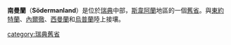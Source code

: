 {{瑞典舊省概要表
|名=南曼蘭
|瑞典文名=Södermanland
|圖=Södermanland_vapen.svg
|地區=[[斯韋阿蘭|斯韋阿蘭]]
|省=[[斯德哥爾摩省|斯德哥爾摩省]]、[[南曼蘭省|南曼蘭省]]、<br/>[[西曼蘭省|西曼蘭省]]、[[東約特蘭省|東約特蘭省]]
|教區=斯德哥爾摩教區、<br/>斯特蘭奈斯教區
|面積=8388<!--平方公里-->
|花=[[睡蓮|睡蓮]]
|動物=[[鶚|鶚]]
|地圖=FC-Södermanland, Sweden.png}}

'''南曼蘭'''（'''Södermanland'''）是位於[[瑞典|瑞典]]中部，[[斯韋阿蘭|斯韋阿蘭]]地區的一個[[瑞典舊省|舊省]]。與[[東約特蘭|東約特蘭]]、[[內爾徹|內爾徹]]、[[西曼蘭|西曼蘭]]和[[烏普蘭|烏普蘭]]陸上接壤。

{{瑞典舊省}}
[[category:瑞典舊省|category:瑞典舊省]]